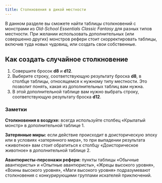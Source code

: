 ```yaml
---
title: Столкновения в дикой местности
---
```



В данном разделе вы сможете найти таблицы столкновений с монстрами из _Old-School Essentials Classic Fantasy_ для разных типов местности. При желании использовать дополнительных (или совершенно других) монстров рефери стоит скорректировать таблицы, включив туда новых чудовищ, или создать свои собственные.

## Как создать случайное столкновение

<Steps>

1. Совершите бросок **d8** и **d12**.
2. Выберите строку, соответствующую результату броска **d8**, в столбце таблицы, относящемся к нужному типу местности. Это позволит понять, какая из дополнительных таблиц вам нужна.
3. В этой дополнительной таблице вам нужно выбрать строку, соответствующую результату броска **d12**.

</Steps>

### Заметки

**Столкновения в воздухе:** всегда используйте столбец «Крылатый монстр» в дополнительной таблице 1.

**Затерянные миры:** если действие происходит в доисторическую эпоху или в условиях «затерянного мира», то при выпадении результата «животное» вам стоит обратиться к столбцу «Доисторическое животное» в дополнительной таблице 2.

**Авантюристы-персонажи рефери:** пункты таблицы «Обычные авантюристы» и «Опытные авантюристы», «Жрецы высокого уровня», «Воины высокого уровня», «Маги высокого уровня» подразумевают столкновения с конкурирующими группами искателей приключений.

<LinkCard
  title="Конкурирующие группы авантюристов"
  href="/monsters/npc-encounters/adventuring-parties"
/>
